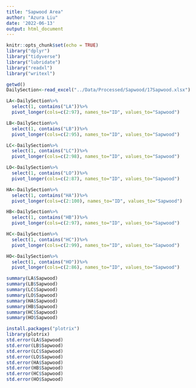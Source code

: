 ```yaml
---
title: "Sapwood Area"
author: "Azura Liu"
date: '2022-06-13'
output: html_document
---
```


```r
knitr::opts_chunk$set(echo = TRUE)
library("dplyr")
library("tidyverse")
library("lubridate")
library("readxl")
library("writexl")

getwd()
DailySection<-read_excel("../Data/Processed/Sapwood/17Sapwood.xlsx")
```

```r
LA<-DailySection%>%
  select(1, contains("LA"))%>%
  pivot_longer(cols=c(2:97), names_to="ID", values_to="Sapwood")

LB<-DailySection%>%
  select(1, contains("LB"))%>%
  pivot_longer(cols=c(2:95), names_to="ID", values_to="Sapwood")

LC<-DailySection%>%
  select(1, contains("LC"))%>%
  pivot_longer(cols=c(2:98), names_to="ID", values_to="Sapwood")

LO<-DailySection%>%
  select(1, contains("LO"))%>%
  pivot_longer(cols=c(2:87), names_to="ID", values_to="Sapwood")

HA<-DailySection%>%
  select(1, contains("HA"))%>%
  pivot_longer(cols=c(2:100), names_to="ID", values_to="Sapwood")

HB<-DailySection%>%
  select(1, contains("HB"))%>%
  pivot_longer(cols=c(2:97), names_to="ID", values_to="Sapwood")

HC<-DailySection%>%
  select(1, contains("HC"))%>%
  pivot_longer(cols=c(2:99), names_to="ID", values_to="Sapwood")

HO<-DailySection%>%
  select(1, contains("HO"))%>%
  pivot_longer(cols=c(2:86), names_to="ID", values_to="Sapwood")

```

```r
summary(LA$Sapwood)
summary(LB$Sapwood)
summary(LC$Sapwood)
summary(LO$Sapwood)
summary(HA$Sapwood)
summary(HB$Sapwood)
summary(HC$Sapwood)
summary(HO$Sapwood)

install.packages("plotrix")
library(plotrix)
std.error(LA$Sapwood)
std.error(LB$Sapwood)
std.error(LC$Sapwood)
std.error(LO$Sapwood)
std.error(HA$Sapwood)
std.error(HB$Sapwood)
std.error(HC$Sapwood)
std.error(HO$Sapwood)
```